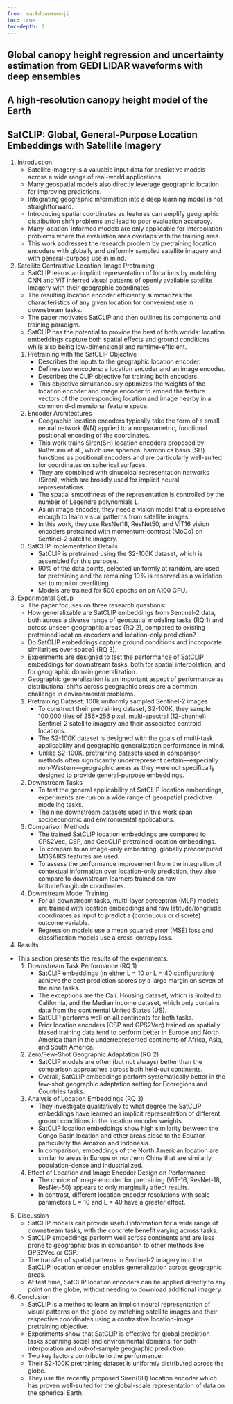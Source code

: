 ---
from: markdown+emoji
toc: true
toc-depth: 2
---

## Global canopy height regression and uncertainty estimation from GEDI LIDAR waveforms with deep ensembles

## A high-resolution canopy height model of the Earth

## SatCLIP: Global, General-Purpose Location Embeddings with Satellite Imagery
1. Introduction
    - Satellite imagery is a valuable input data for predictive models across a wide range of real-world applications.
    - Many geospatial models also directly leverage geographic location for improving predictions.
    - Integrating geographic information into a deep learning model is not straightforward.
    - Introducing spatial coordinates as features can amplify geographic distribution shift problems and lead to poor evaluation accuracy.
    - Many location-informed models are only applicable for interpolation problems where the evaluation area overlaps with the training area.
    - This work addresses the research problem by pretraining location encoders with globally and uniformly sampled satellite imagery and with general-purpose use in mind.
2. Satellite Contrastive Location-Image Pretraining
    - SatCLIP learns an implicit representation of locations by matching CNN and ViT inferred visual patterns of openly available satellite imagery with their geographic coordinates.
    - The resulting location encoder efficiently summarizes the characteristics of any given location for convenient use in downstream tasks.
    - The paper motivates SatCLIP and then outlines its components and training paradigm.
    - SatCLIP has the potential to provide the best of both worlds: location embeddings capture both spatial effects and ground conditions while also being low-dimensional and runtime-efficient.
    1. Pretraining with the SatCLIP Objective
        - Describes the inputs to the geographic location encoder.
        - Defines two encoders: a location encoder and an image encoder.
        - Describes the CLIP objective for training both encoders.
        - This objective simultaneously optimizes the weights of the location encoder and image encoder to embed the feature vectors of the corresponding location and image nearby in a common d-dimensional feature space.
    2. Encoder Architectures
        - Geographic location encoders typically take the form of a small neural network (NN) applied to a nonparametric, functional positional encoding of the coordinates.
        - This work trains Siren(SH) location encoders proposed by Rußwurm et al., which use spherical harmonics basis (SH) functions as positional encoders and are particularly well-suited for coordinates on spherical surfaces.
        - They are combined with sinusoidal representation networks (Siren), which are broadly used for implicit neural representations.
        - The spatial smoothness of the representation is controlled by the number of Legendre polynomials L.
        - As an image encoder, they need a vision model that is expressive enough to learn visual patterns from satellite images.
        - In this work, they use ResNet18, ResNet50, and ViT16 vision encoders pretrained with momentum-contrast (MoCo) on Sentinel-2 satellite imagery.
    3. SatCLIP Implementation Details
        - SatCLIP is pretrained using the S2-100K dataset, which is assembled for this purpose.
        - 90% of the data points, selected uniformly at random, are used for pretraining and the remaining 10% is reserved as a validation set to monitor overfitting.
        - Models are trained for 500 epochs on an A100 GPU.
3. Experimental Setup
    - The paper focuses on three research questions:
    - How generalizable are SatCLIP embeddings from Sentinel-2 data, both across a diverse range of geospatial modeling tasks (RQ 1) and across unseen geographic areas (RQ 2), compared to existing pretrained location encoders and location-only prediction?
    - Do SatCLIP embeddings capture ground conditions and incorporate similarities over space? (RQ 3).
    - Experiments are designed to test the performance of SatCLIP embeddings for downstream tasks, both for spatial interpolation, and for geographic domain generalization.
    - Geographic generalization is an important aspect of performance as distributional shifts across geographic areas are a common challenge in environmental problems.
    1. Pretraining Dataset: 100k uniformly sampled Sentinel-2 images
        - To construct their pretraining dataset, S2-100K, they sample 100,000 tiles of 256×256 pixel, multi-spectral (12-channel) Sentinel-2 satellite imagery and their associated centroid locations.
        - The S2-100K dataset is designed with the goals of multi-task applicability and geographic generalization performance in mind.
        - Unlike S2-100K, pretraining datasets used in comparison methods often significantly underrepresent certain—especially non-Western—geographic areas as they were not specifically designed to provide general-purpose embeddings.
    2. Downstream Tasks
        - To test the general applicability of SatCLIP location embeddings, experiments are run on a wide range of geospatial predictive modeling tasks.
        - The nine downstream datasets used in this work span socioeconomic and environmental applications.
    3. Comparison Methods
        - The trained SatCLIP location embeddings are compared to GPS2Vec, CSP, and GeoCLIP pretrained location embeddings.
        - To compare to an image-only embedding, globally precomputed MOSAIKS features are used.
        - To assess the performance improvement from the integration of contextual information over location-only prediction, they also compare to downstream learners trained on raw latitude/longitude coordinates.
    4. Downstream Model Training
        - For all downstream tasks, multi-layer perceptron (MLP) models are trained with location embeddings and raw latitude/longitude coordinates as input to predict a (continuous or discrete) outcome variable.
        - Regression models use a mean squared error (MSE) loss and classification models use a cross-entropy loss.
4. Results
- This section presents the results of the experiments.
    1. Downstream Task Performance (RQ 1)
        - SatCLIP embeddings (in either L = 10 or L = 40 configuration) achieve the best prediction scores by a large margin on seven of the nine tasks.
        - The exceptions are the Cali. Housing dataset, which is limited to California, and the Median Income dataset, which only contains data from the continental United States (US).
        - SatCLIP performs well on all continents for both tasks.
        - Prior location encoders (CSP and GPS2Vec) trained on spatially biased training data tend to perform better in Europe and North America than in the underrepresented continents of Africa, Asia, and South America.
    2. Zero/Few-Shot Geographic Adaptation (RQ 2)
        - SatCLIP models are often (but not always) better than the comparison approaches across both held-out continents.
        - Overall, SatCLIP embeddings perform systematically better in the few-shot geographic adaptation setting for Ecoregions and Countries tasks.
    3. Analysis of Location Embeddings (RQ 3)
        - They investigate qualitatively to what degree the SatCLIP embeddings have learned an implicit representation of different ground conditions in the location encoder weights.
        - SatCLIP location embeddings show high similarity between the Congo Basin location and other areas close to the Equator, particularly the Amazon and Indonesia.
        - In comparison, embeddings of the North American location are similar to areas in Europe or northern China that are similarly population-dense and industrialized.
    4. Effect of Location and Image Encoder Design on Performance
        - The choice of image encoder for pretraining (ViT-16, ResNet-18, ResNet-50) appears to only marginally affect results.
        - In contrast, different location encoder resolutions with scale parameters L = 10 and L = 40 have a greater effect.
5. Discussion
    - SatCLIP models can provide useful information for a wide range of downstream tasks, with the concrete benefit varying across tasks.
    - SatCLIP embeddings perform well across continents and are less prone to geographic bias in comparison to other methods like GPS2Vec or CSP.
    - The transfer of spatial patterns in Sentinel-2 imagery into the SatCLIP location encoder enables generalization across geographic areas.
    - At test time, SatCLIP location encoders can be applied directly to any point on the globe, without needing to download additional imagery.
6. Conclusion
    - SatCLIP is a method to learn an implicit neural representation of visual patterns on the globe by matching satellite images and their respective coordinates using a contrastive location-image pretraining objective.
    - Experiments show that SatCLIP is effective for global prediction tasks spanning social and environmental domains, for both interpolation and out-of-sample geographic prediction.
    - Two key factors contribute to the performance:
    - Their S2-100K pretraining dataset is uniformly distributed across the globe.
    - They use the recently proposed Siren(SH) location encoder which has proven well-suited for the global-scale representation of data on the spherical Earth.
